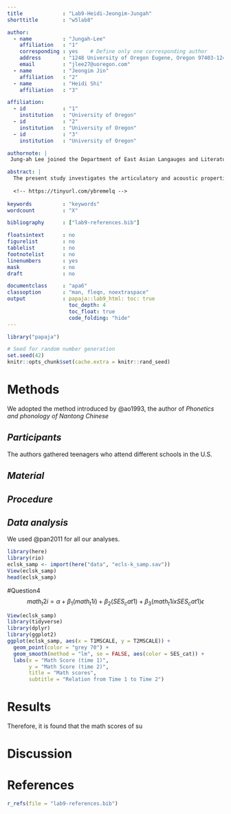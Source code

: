 ```yaml
---
title             : "Lab9-Heidi-Jeongim-Jungah"
shorttitle        : "w5lab8"

author: 
  - name          : "Jungah-Lee"
    affiliation   : "1"
    corresponding : yes    # Define only one corresponding author
    address       : "1248 University of Oregon Eugene, Oregon 97403-1248"
    email         : "jlee27@uoregon.com"
  - name          : "Jeongim Jin"
    affiliation   : "2"
  - name          : "Heidi Shi"
    affiliation   : "3"

affiliation:
  - id            : "1"
    institution   : "University of Oregon"
  - id            : "2"
    institution   : "University of Oregon"
  - id            : "3"
    institution   : "University of Oregon"

authornote: |
 Jung-ah Lee joined the Department of East Asian Langauges and Literatures at the Unviersity of Oregon at 2017, and her research focus is in Korean phonetics. 

abstract: |
  The present study investigates the articulatory and acoustic properties of the unique apical segments in Mandarin Chinese that occur after dental and retroflex sibilants instead of the high front vowel [i]. An ultrasound study showed that the segments are homorganic with the preceding dental and retroflex sibilants. However, an acoustic study showed that they have a periodic waveform and clear formant structures with no inherent frication noise, indicating that they are not ‘voiced fricatives’. The results also suggest that the observed F2 pattern can only be explained with an acoustic model of a sonorant consonant, wherein F2 is attributed to the cavity behind the apical constriction. Based on this, it is argued that the segments can be best seen as ‘dental approximant [®̪]’ and ‘retroflex approximant [ɻ]’.A phonological implication of the pattern is also discussed: the co-occurrence restriction with the high front vowel eliminates a potential chance of palatalization of the dental and retroflex sibilants that may lead to neutralization of the place contrast. The tongue front gesture in the following approximants seems to provide an additional cue to the place of the preceding consonants; the low F3 of [ɻ], for example, enhances cues to the place of the preceding retroflex sibilant.
  
  <!-- https://tinyurl.com/ybremelq -->
  
keywords          : "keywords"
wordcount         : "X"

bibliography      : ["lab9-references.bib"]

floatsintext      : no
figurelist        : no
tablelist         : no
footnotelist      : no
linenumbers       : yes
mask              : no
draft             : no

documentclass     : "apa6"
classoption       : "man, fleqn, noextraspace"
output            : papaja::lab9_html: toc: true
                    toc_depth: 4
                    toc_float: true
                    code_folding: "hide"
---
```


```r
library("papaja")
```

```r
# Seed for random number generation
set.seed(42)
knitr::opts_chunk$set(cache.extra = knitr::rand_seed)
```

# **Methods**
We adopted the method introduced by @ao1993, the author of *Phonetics and phonology of Nantong Chinese*

## *Participants*
The authors gathered teenagers who attend different schools in the U.S. 

## *Material*

## *Procedure*

## *Data analysis*
We used @pan2011 for all our analyses.

```r
library(here)
library(rio)
eclsk_samp <- import(here("data", "ecls-k_samp.sav"))
View(eclsk_samp)
head(eclsk_samp)
```



#Question4
$$
math_t2i = \alpha + \beta_1(math_t1i) + \beta_2(SES_cat1) + \beta_3(math_t1i x SES_cat1)\epsilon 
$$
  

```r
View(eclsk_samp)
library(tidyverse)
library(dplyr)
library(ggplot2)
ggplot(eclsk_samp, aes(x = T1MSCALE, y = T2MSCALE)) +
  geom_point(color = "grey 70") +
  geom_smooth(method = "lm", se = FALSE, aes(color = SES_cat)) +
  labs(x = "Math Score (time 1)",
       y = "Math Score (time 2)",
       title = "Math scores",
       subtitle = "Relation from Time 1 to Time 2")
```
# **Results**
Therefore, it is found that the math scores of su

# **Discussion**


\newpage

# **References**
```r
r_refs(file = "lab9-references.bib")
```

\begingroup
\setlength{\parindent}{-0.5in}
\setlength{\leftskip}{0.5in}

<div id = "refs"></div>
\endgroup
